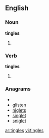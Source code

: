 ==English==

===Noun===
'''tingles'''

# {{plural of|[[tingle]]}}

===Verb===
'''tingles'''

# {{third-person singular of|[[tingle]]}}

===Anagrams===
* {{alphagram|egilnst}}
* [[glisten#English|glisten]]
* [[niglets#English|niglets]]
* [[singlet#English|singlet]]
* [[sniglet#English|sniglet]]

[[ar:tingles]]
[[vi:tingles]]